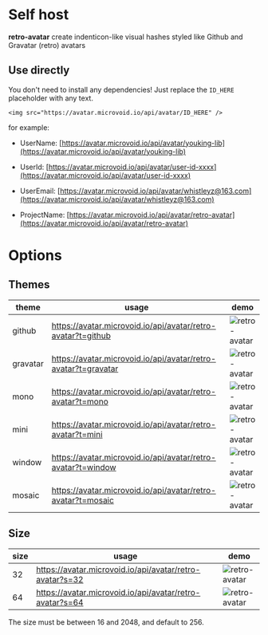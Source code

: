 # Self host

**retro-avatar** create indenticon-like visual hashes styled like Github and Gravatar (retro) avatars

## Use directly

You don't need to install any dependencies! Just replace the `ID_HERE` placeholder with any text.

```
<img src="https://avatar.microvoid.io/api/avatar/ID_HERE" />
```

for example:

- UserName: [https://avatar.microvoid.io/api/avatar/youking-lib](https://avatar.microvoid.io/api/avatar/youking-lib)

- UserId: [https://avatar.microvoid.io/api/avatar/user-id-xxxx](https://avatar.microvoid.io/api/avatar/user-id-xxxx)

- UserEmail: [https://avatar.microvoid.io/api/avatar/whistleyz@163.com](https://avatar.microvoid.io/api/avatar/whistleyz@163.com)

- ProjectName: [https://avatar.microvoid.io/api/avatar/retro-avatar](https://avatar.microvoid.io/api/avatar/retro-avatar)

# Options

## Themes

| theme | usage | demo |
| ---- | ---- | ---- |
| github | https://avatar.microvoid.io/api/avatar/retro-avatar?t=github | ![retro-avatar](https://avatar.microvoid.io/api/avatar/retro-avatar?t=github&s=32)   |
| gravatar | https://avatar.microvoid.io/api/avatar/retro-avatar?t=gravatar | ![retro-avatar](https://avatar.microvoid.io/api/avatar/retro-avatar?t=gravatar&s=32)   |
| mono | https://avatar.microvoid.io/api/avatar/retro-avatar?t=mono | ![retro-avatar](https://avatar.microvoid.io/api/avatar/retro-avatar?t=mono&s=32)   |
| mini | https://avatar.microvoid.io/api/avatar/retro-avatar?t=mini | ![retro-avatar](https://avatar.microvoid.io/api/avatar/retro-avatar?t=mini&s=32)   |
| window | https://avatar.microvoid.io/api/avatar/retro-avatar?t=window | ![retro-avatar](https://avatar.microvoid.io/api/avatar/retro-avatar?t=window&s=32)   |
| mosaic | https://avatar.microvoid.io/api/avatar/retro-avatar?t=mosaic | ![retro-avatar](https://avatar.microvoid.io/api/avatar/retro-avatar?t=mosaic&s=32)   |

## Size

| size | usage | demo |
| ---- | ---- | ---- |
| 32 | https://avatar.microvoid.io/api/avatar/retro-avatar?s=32 | ![retro-avatar](https://avatar.microvoid.io/api/avatar/retro-avatar?s=32)   |
| 64 | https://avatar.microvoid.io/api/avatar/retro-avatar?s=64 | ![retro-avatar](https://avatar.microvoid.io/api/avatar/retro-avatar?s=64)   |

The size must be between 16 and 2048, and default to 256.
